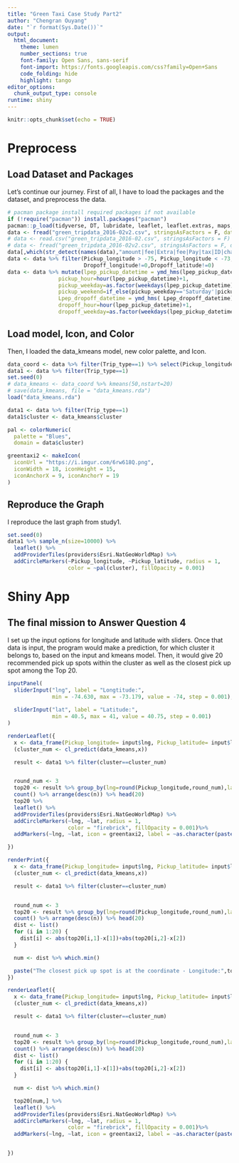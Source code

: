 ```yaml
---
title: "Green Taxi Case Study Part2"
author: "Chengran Ouyang"
date: "`r format(Sys.Date())`"
output:
  html_document:
    theme: lumen
    number_sections: true
    font-family: Open Sans, sans-serif
    font-import: https://fonts.googleapis.com/css?family=Open+Sans
    code_folding: hide
    highlight: tango
editor_options: 
  chunk_output_type: console
runtime: shiny
---
```


```r
knitr::opts_chunk$set(echo = TRUE)
```



# Preprocess


## Load Dataset and Packages


Let's continue our journey. First of all, I have to load the packages and the dataset, and preprocess the data.



```r
# pacman package install required packages if not available 
if (!require("pacman")) install.packages("pacman") 
pacman::p_load(tidyverse, DT, lubridate, leaflet, leaflet.extras, maps, data.table, ggthemes, rebus, clue)
data <- fread("green_tripdata_2016-02v2.csv", stringsAsFactors = F, data.table = FALSE, na.strings=c("NA","NaN","?", ""))
# data <- read.csv("green_tripdata_2016-02.csv", stringsAsFactors = F)
# data <- fread("green_tripdata_2016-02v2.csv", stringsAsFactors = F, data.table = FALSE, na.strings=c("NA","NaN","?", ""))
data[,which(str_detect(names(data),"amount|fee|Extra|fee|Pay|tax|ID|charge"))] <- NULL
data <- data %>% filter(Pickup_longitude > -75, Pickup_longitude < -73, Pickup_latitude > 40.4, Pickup_latitude <41,
                        Dropoff_longitude!=0,Dropoff_latitude!=0)
data <- data %>% mutate(lpep_pickup_datetime = ymd_hms(lpep_pickup_datetime),
                pickup_hour=hour(lpep_pickup_datetime)+1,
                pickup_weekday=as.factor(weekdays(lpep_pickup_datetime)),
                pickup_weekend=if_else(pickup_weekday=='Saturday'|pickup_weekday=='Sunday','Weekend','Weekday'),
                Lpep_dropoff_datetime = ymd_hms( Lpep_dropoff_datetime),
                dropoff_hour=hour(lpep_pickup_datetime)+1,
                dropoff_weekday=as.factor(weekdays(lpep_pickup_datetime)))


```


## Load model, Icon, and Color


Then, I loaded the data_kmeans model, new color palette, and Icon.


```r
data_coord <- data %>% filter(Trip_type==1) %>% select(Pickup_longitude, Pickup_latitude)
data1 <- data %>% filter(Trip_type==1)
set.seed(0)
# data_kmeans <- data_coord %>% kmeans(50,nstart=20)
# save(data_kmeans, file = "data_kmeans.rda")
load("data_kmeans.rda")

data1 <- data %>% filter(Trip_type==1)
data1$cluster <- data_kmeans$cluster

pal <- colorNumeric(
  palette = "Blues",
  domain = data$cluster)

greentaxi2 <- makeIcon(
  iconUrl = "https://i.imgur.com/6rw618Q.png",
  iconWidth = 18, iconHeight = 15,
  iconAnchorX = 9, iconAnchorY = 19
)

```


## Reproduce the Graph


I reproduce the last graph from study1.


```r
set.seed(0)
data1 %>% sample_n(size=10000) %>% 
  leaflet() %>% 
  addProviderTiles(providers$Esri.NatGeoWorldMap) %>%
  addCircleMarkers(~Pickup_longitude, ~Pickup_latitude, radius = 1,
                   color = ~pal(cluster), fillOpacity = 0.001)
```


# Shiny App


## The final mission to Answer Question 4

I set up the input options for longitude and latitude with sliders. Once that data is input, the program would make a prediction, for which cluster it belongs to, based on the input and kmeans model. Then, it would give 20 recommended pick up spots within the cluster as well as the closest pick up spot among the Top 20.

```r
inputPanel(
  sliderInput("lng", label = "Longtitude:",
              min = -74.630, max = -73.179, value = -74, step = 0.001),
  
  sliderInput("lat", label = "Latitude:",
              min = 40.5, max = 41, value = 40.75, step = 0.001)
)

renderLeaflet({
  x <- data_frame(Pickup_longitude= input$lng, Pickup_latitude= input$lat)
  (cluster_num <- cl_predict(data_kmeans,x))

  result <- data1 %>% filter(cluster==cluster_num)


  round_num <- 3
  top20 <- result %>% group_by(lng=round(Pickup_longitude,round_num),lat=round(Pickup_latitude,round_num)) %>% 
  count() %>% arrange(desc(n)) %>% head(20)
  top20 %>% 
  leaflet() %>% 
  addProviderTiles(providers$Esri.NatGeoWorldMap) %>%
  addCircleMarkers(~lng, ~lat, radius = 1,
                   color = "firebrick", fillOpacity = 0.001)%>%
  addMarkers(~lng, ~lat, icon = greentaxi2, label = ~as.character(paste("Number of Pick ups:",top20$n)))

})

renderPrint({
  x <- data_frame(Pickup_longitude= input$lng, Pickup_latitude= input$lat)
  (cluster_num <- cl_predict(data_kmeans,x))

  result <- data1 %>% filter(cluster==cluster_num)


  round_num <- 3
  top20 <- result %>% group_by(lng=round(Pickup_longitude,round_num),lat=round(Pickup_latitude,round_num)) %>% 
  count() %>% arrange(desc(n)) %>% head(20)
  dist <- list()
  for (i in 1:20) {
    dist[i] <- abs(top20[i,1]-x[1])+abs(top20[i,2]-x[2])
  }

  num <- dist %>% which.min()

  paste("The closest pick up spot is at the coordinate - Longitude:",top20[num,1]," Latitude: ",top20[num,2])
})

renderLeaflet({
  x <- data_frame(Pickup_longitude= input$lng, Pickup_latitude= input$lat)
  (cluster_num <- cl_predict(data_kmeans,x))

  result <- data1 %>% filter(cluster==cluster_num)


  round_num <- 3
  top20 <- result %>% group_by(lng=round(Pickup_longitude,round_num),lat=round(Pickup_latitude,round_num)) %>% 
  count() %>% arrange(desc(n)) %>% head(20)
  dist <- list()
  for (i in 1:20) {
    dist[i] <- abs(top20[i,1]-x[1])+abs(top20[i,2]-x[2])
  }

  num <- dist %>% which.min()

  top20[num,] %>% 
  leaflet() %>% 
  addProviderTiles(providers$Esri.NatGeoWorldMap) %>%
  addCircleMarkers(~lng, ~lat, radius = 1,
                   color = "firebrick", fillOpacity = 0.001)%>%
  addMarkers(~lng, ~lat, icon = greentaxi2, label = ~as.character(paste("Number of Pick ups:",top20$n)))


})
```





